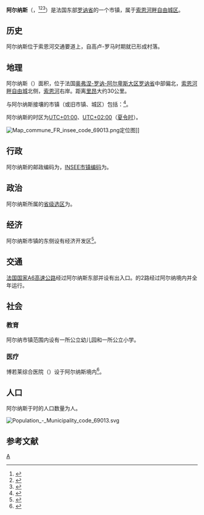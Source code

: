 {{地图误译/法语U2|issue=阿尔纳}}
{{noteTA|G1=法国地名}}
{{Infobox French commune
|name                   = 阿尔纳斯
|native_name            = {{lang-fr|Arnas}}
|arrondissement         = [[索恩河畔自由城区|索恩河畔自由城区]]
}}
'''阿尔纳斯'''（{{lang-fr|Arnas}}，{{IPA-fr|aʁnas}}<ref>{{Citation|title=Arnas (Rhône) : arrestation de quatre braqueurs au terme d'une course-poursuite avec la police|url=https://www.youtube.com/watch?v=oAQEZEKSIW8&t=38s|accessdate=2022-05-11}}</ref><ref>{{Citation|title=Interpellation de 4 braqueurs: Olivier Michel en direct de Arnas|url=https://www.youtube.com/watch?v=DFRjsOawiE0&t=33s|accessdate=2022-05-11}}</ref><ref>{{Citation|title=Grève chez Diversey|url=https://www.youtube.com/watch?v=4b9rZN-eIyU&t=21s|accessdate=2022-05-11}}</ref>）是法国东部[[罗讷省|罗讷省]]的一个市镇，属于[[索恩河畔自由城区|索恩河畔自由城区]]。

== 历史 ==
阿尔纳斯位于索恩河交通要道上，自高卢-罗马时期就已形成村落。

== 地理 ==
阿尔纳斯（{{wikidata|property|linked|P625}}）面积{{wikidata|properties|P2046}}，位于法国[[奥弗涅-罗讷-阿尔卑斯大区|奥弗涅-罗讷-阿尔卑斯大区]][[罗讷省|罗讷省]]中部偏北，[[索恩河畔自由城|索恩河畔自由城]]北侧，[[索恩河|索恩河]]右岸。距离[[里昂|里昂]]大约30公里。

与阿尔纳斯接壤的市镇（或旧市镇、城区）包括：{{Wikidata|properties|linked|P47}}<ref name="geo">{{Cite web|url=https://www.geoportail.gouv.fr/carte|title=Carte|accessdate=2020-03-22|author=Géoportail|language=fr|publisher=Géoportail|archive-date=2017-01-29|archive-url=https://web.archive.org/web/20170129154129/https://www.geoportail.gouv.fr/carte/|dead-url=no}}</ref>。

阿尔纳斯的时区为[[UTC+01:00|UTC+01:00]]、[[UTC+02:00|UTC+02:00]]（[[夏时制|夏令时]]）。

[[File:Map_commune_FR_insee_code_69013.png|thumb]]定位图]]{{Clear|left}}
== 行政 ==
阿尔纳斯的邮政编码为{{wikidata|properties|P281}}，[[法国国家统计与经济研究所|INSEE市镇编码]]为{{wikidata|properties|P374}}。

== 政治 ==
阿尔纳斯所属的[[縣_(法國)|省级选区]]为{{WikidataLink|{{wikidata|properties|raw|best||P7938}}}}。

== 经济 ==
阿尔纳斯市镇的东侧设有经济开发区<ref>{{Cite web|url=http://www.arnas.fr/index.php/la-commune/economie|title=Zone industrielle|accessdate=2016-11-25|author=Arnas|date=|language=法语|publisher=Arnas|deadurl=yes|archiveurl=https://web.archive.org/web/20160311062603/http://www.arnas.fr/index.php/la-commune/economie|archivedate=2016-03-11}}</ref>。

== 交通 ==
[[A6高速公路_(法国)|法国国家A6高速公路]]经过阿尔纳斯东部并设有出入口。{{link-fr|索恩河畔自由城城市公交|Réseau Libellule}}的2路经过阿尔纳境内并全年运行。

== 社会 ==
=== 教育 ===
阿尔纳市镇范围内设有一所公立幼儿园和一所公立小学。

=== 医疗 ===
博若莱综合医院（{{lang-fr|La Polyclinique du Beaujolais}}）设于阿尔纳斯境内<ref>{{Cite web|url=http://polyclinique-beaujolais.capio.fr/plan-dacces/|title=Plan d’accès|accessdate=2016-11-25|author=Capio Polyclinique du Beaujolais|date=|language=法语|publisher=|archive-date=2020-08-08|archive-url=https://web.archive.org/web/20200808092638/https://polyclinique-beaujolais.capio.fr/plan-dacces/|dead-url=no}}</ref>。

== 人口 ==
阿尔纳斯于{{wikidata|qualifier|P1082|P585}}时的人口数量为{{wikidata|property|raw|P1082}}人。

[[File:Population_-_Municipality_code_69013.svg|thumb]]{{Clear|left}}
== 参考文献 ==
{{reflist}}

{{罗讷省市镇}}
[[Category:罗讷省市镇|A]]